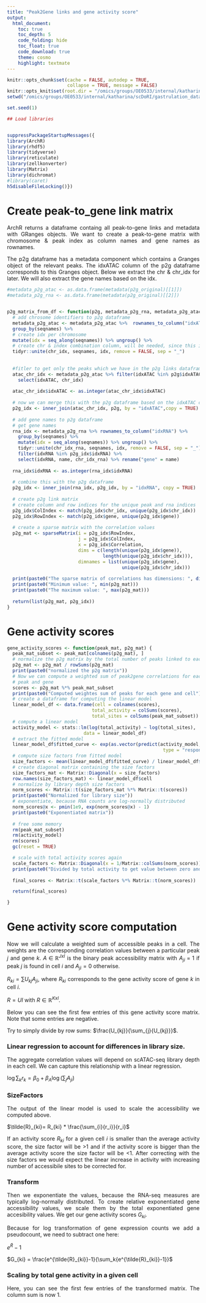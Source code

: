 ```yaml
---
title: "Peak2Gene links and gene activity score"
output: 
  html_document:
    toc: true
    toc_depth: 5
    code_folding: hide
    toc_float: true
    code_download: true
    theme: cosmo
    highlight: textmate
---
```


<style>
body {
text-align: justify}
</style>

```r
knitr::opts_chunk$set(cache = FALSE, autodep = TRUE, 
                      collapse = TRUE, message = FALSE)
knitr::opts_knit$set(root.dir = "/omics/groups/OE0533/internal/katharina/scDoRI/gastrulation_data/")
setwd("/omics/groups/OE0533/internal/katharina/scDoRI/gastrulation_data/")

set.seed(1)
```

  
```r
## Load libraries


suppressPackageStartupMessages({
library(ArchR)
library(rhdf5)
library(tidyverse)
library(reticulate)
library(zellkonverter)
library(Matrix)
library(dichromat)
#library(caret)
h5disableFileLocking()})
```

# Create peak-to_gene link matrix

ArchR returns a dataframe containg all peak-to-gene links and metadata with
GRanges objects. We want to create a peak-to-gene matrix with chromosome & peak
index as column names and gene names as rownames.



The p2g dataframe has a metadata component which contains a Granges object of 
the relevant peaks. The idxATAC column of the p2g dataframe corresponds to this 
Granges object. Below we extract the chr & chr_idx for later. We will also 
extract the gene names based on the idx. 

```r
#metadata_p2g_atac <- as.data.frame(metadata(p2g_original)[[1]])
#metadata_p2g_rna <- as.data.frame(metadata(p2g_original)[[2]])


p2g_matrix_from_df <- function(p2g, metadata_p2g_rna, metadata_p2g_atac){
  # add chrosome identifiers to p2g dataframe
  metadata_p2g_atac <- metadata_p2g_atac %>%  rownames_to_column("idxATAC") %>% 
  group_by(seqnames) %>% 
  # create idx per chromosome
  mutate(idx = seq_along(seqnames)) %>% ungroup() %>% 
  # create chr & index combination column, will be needed, since this is how we name peak matrix
  tidyr::unite(chr_idx, seqnames, idx, remove = FALSE, sep = "_")
  
  
  #fitler to get only the peaks which we have in the p2g links dataframe
  atac_chr_idx <- metadata_p2g_atac %>% filter(idxATAC %in% p2g$idxATAC) %>%
    select(idxATAC, chr_idx) 
  
  atac_chr_idx$idxATAC <- as.integer(atac_chr_idx$idxATAC)
  
  # now we can merge this with the p2g dataframe based on the idxATAC column
  p2g_idx <- inner_join(atac_chr_idx, p2g, by = "idxATAC",copy = TRUE)
  
  # add gene names to p2g dataframe
  # get gene names
  rna_idx <- metadata_p2g_rna %>% rownames_to_column("idxRNA") %>% 
    group_by(seqnames) %>% 
    mutate(idx = seq_along(seqnames)) %>% ungroup() %>% 
    tidyr::unite(chr_idx_rna, seqnames, idx, remove = FALSE, sep = "_") %>% 
    filter(idxRNA %in% p2g_idx$idxRNA) %>% 
    select(idxRNA, name, chr_idx_rna) %>% rename("gene" = name)
  
  rna_idx$idxRNA <- as.integer(rna_idx$idxRNA)
  
  # combine this with the p2g dataframe
  p2g_idx <- inner_join(rna_idx, p2g_idx, by = "idxRNA", copy = TRUE)
  
  # create p2g link matrix
  # create column and row indices for the unique peak and rna indices
  p2g_idx$ColIndex <- match(p2g_idx$chr_idx, unique(p2g_idx$chr_idx))
  p2g_idx$RowIndex <- match(p2g_idx$gene, unique(p2g_idx$gene))
  
  # create a sparse matrix with the correlation values
  p2g_mat <- sparseMatrix(i = p2g_idx$RowIndex, 
                          j = p2g_idx$ColIndex,
                          x = p2g_idx$Correlation,
                          dims = c(length(unique(p2g_idx$gene)),
                                   length(unique(p2g_idx$chr_idx))),
                          dimnames = list(unique(p2g_idx$gene), 
                                          unique(p2g_idx$chr_idx)))
  
  print(paste0("The sparse matrix of correlations has dimensions: ", dim(p2g_mat)[[1]], " genes and ", dim(p2g_mat)[[2]], " peaks."))
  print(paste0("Minimum value: ", min(p2g_mat)))
  print(paste0("The maximum value: ", max(p2g_mat)))
  
  return(list(p2g_mat, p2g_idx))
}
```





# Gene activity scores 

```r
gene_activity_scores <- function(peak_mat, p2g_mat) {
  peak_mat_subset <- peak_mat[colnames(p2g_mat), ]
  # normalize the p2g matrix by the total number of peaks linked to each gene
  p2g_mat <- p2g_mat / rowSums(p2g_mat)
  print(paste0("normalized the p2g matrix"))
  # Now we can compute a weighted sum of peak2gene correlations for each
  # peak and gene
  scores <- p2g_mat %*% peak_mat_subset
  print(paste0("Computed weightes sum of peaks for each gene and cell"))
  # create a dataframe for computing the linear model
  linear_model_df <- data.frame(cell = colnames(scores),
                               total_activity = colSums(scores),
                               total_sites = colSums(peak_mat_subset))
  # compute a linear model
  activity_model <- stats::lm(log(total_activity) ~ log(total_sites),
                            data = linear_model_df)
  # extract the fitted model
  linear_model_df$fitted_curve <- exp(as.vector(predict(activity_model,
                                                         type = "response")))
  # compute size factors from fitted model
  size_factors <- mean(linear_model_df$fitted_curve) / linear_model_df$fitted_curve
  # create diagonal matrix containing the size factors
  size_factors_mat <- Matrix::Diagonal(x = size_factors)
  row.names(size_factors_mat) <- linear_model_df$cell
  # normalize by library depth size factors
  norm_scores <- Matrix::t(size_factors_mat %*% Matrix::t(scores))
  print(paste0("Normalized for library size"))
  # exponentiate, because RNA counts are log-normally distributed
  norm_scores@x <- pmin(1e9, exp(norm_scores@x) - 1)
  print(paste0("Exponentiated matrix"))
  
  # free some memory
  rm(peak_mat_subset)
  rm(activity_model)
  rm(scores)
  gc(reset = TRUE)

  # scale with total activity scores again
  scale_factors <- Matrix::Diagonal(x = 1/Matrix::colSums(norm_scores))
  print(paste0("Divided by total activity to get value between zero and one"))
  
  final_scores <- Matrix::t(scale_factors %*% Matrix::t(norm_scores))

  return(final_scores)

}

```




# Gene activity score computation

Now we will calculate a weighted sum of accessible peaks in a cell. The weights
are the corresponding correlation values between a particular peak $j$ and gene
$k$. $A\in\mathbb{R}^{JxI}$ is the binary peak accessibility matrix with $A_{ji} = 1$
if peak $j$ is found in cell $i$ and  $A_{ji} = 0$ otherwise.

$R_{ki} = \sum{U_{kj}A_{ji}}$, where $R_{ki}$ corresponds to the gene activity 
score of gene $k$ in cell $i$.

$R = U I$ with $R \in \mathbb{R}^{KxI}$. 

Below you can see the first few entries of this gene activity score matrix. Note 
that some entries are negative.

Try to simply divide by row sums: $\frac{U_{kj}}{\sum_{j}{U_{kj}}}$.



### Linear regression to account for differences in library size.

The aggregate correlation values will depend on scATAC-seq library depth in each 
cell. We can capture this relationship with a linear regression. 

$\log{\sum_{k}{r_k} = \beta_0 + \beta_A \log(\sum_j{A_{ji}})}$


### SizeFactors

The output of the linear model is used to scale the accessibility we computed
above.

$\tilde{R}_{ki}= R_{ki} * \frac{\sum_{i}{r_i}}{r_i}$

If an activity score $R_{ki}$ for a given cell $i$ is smaller than the average activity score, the 
size factor will be >1 and if the activity score  is bigger than the average 
activity score the size factor will be <1. After correcting with the size factors we would expect the linear increase in activity with increasing number of accessibile 
sites to be corrected for. 


### Transform

Then we exponentiate the values, because the RNA-seq measures are typically 
log-normally distributed. To create relative exponentiated gene accessibility
values, we scale them by the total exponentiated gene accesibility values. We 
get our gene activity scores $G_{ki}$.

Because for log transformation of gene expression counts we add a pseudocount, 
we need to subtract one here:

$e^{\tilde{R}} - 1$

$G_{ki} = \frac{e^{\tilde{R}_{ki}}-1}{\sum_k{e^{\tilde{R}_{ki}}-1}}$



### Scaling by total gene activity in a given cell

Here, you can see the first few entries of the transformed matrix. The column
sum is now 1. 










